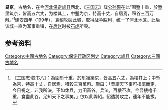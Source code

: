 '''易京'''，古地名，在今[[河北省|河北]][[保定市|保定]][[雄县|雄县]]西北，《[[三国志|三国志]]》载[[公孙瓒|公孙瓒]]在此“围堑十重，於堑里筑京，皆高五六丈，为楼其上，中堑为京，特高十丈，自居焉，积谷三百万斛。”<ref>《三国志·魏书八》：為圍塹十重，於塹裡築京，皆高五六丈，為樓其上；中塹為京，特高十丈，自居焉，積穀三百萬斛。瓚曰：「昔謂天下事可指麾而定，今日視之，非我所決，不如休兵，力田畜谷。兵法，百樓不攻。今吾樓櫓千重，食盡此谷，足知天下之事矣。」欲以此弊紹。紹遣將攻之，連年不能拔。 </ref>[[建安_(东汉)|建安]]四年（199年），[[袁绍|袁绍]]攻破此城，取得[[易京之戰|战争胜利]]，统一了河北地区。此后该城一直为军事重镇，在[[后赵|后赵]]时被[[石虎|石虎]]所毁。

==参考资料==
{{reflist}}
{{DEFAULTSORT:Y}}
[[Category:中國古地名|Category:中國古地名]]
[[Category:保定行政区划史|Category:保定行政区划史]]
[[Category:雄县|Category:雄县]]
[[Category:三國古地名|Category:三國古地名]]
